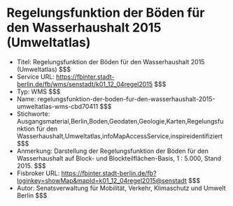 # Regelungsfunktion der Böden für den Wasserhaushalt 2015 (Umweltatlas)
- Titel: Regelungsfunktion der Böden für den Wasserhaushalt 2015 (Umweltatlas) $$$
- Service URL: https://fbinter.stadt-berlin.de/fb/wms/senstadt/k01_12_04regel2015 $$$
- Typ: WMS $$$
- Name: regelungsfunktion-der-boden-fur-den-wasserhaushalt-2015-umweltatlas-wms-cbd70411 $$$
- Stichworte: Ausgangsmaterial,Berlin,Boden,Geodaten,Geologie,Karten,Regelungsfunktion für den Wasserhaushalt,Umweltatlas,infoMapAccessService,inspireidentifiziert $$$
- Anmerkung: Darstellung der Regelungsfunktion der Böden für den Wasserhaushalt auf Block- und Blockteilflächen-Basis, 1 : 5.000, Stand 2015. $$$
- Fisbroker URL: https://fbinter.stadt-berlin.de/fb?loginkey=showMap&mapId=k01_12_04regel2015@senstadt $$$
- Autor: Senatsverwaltung für Mobilität, Verkehr, Klimaschutz und Umwelt Berlin $$$
